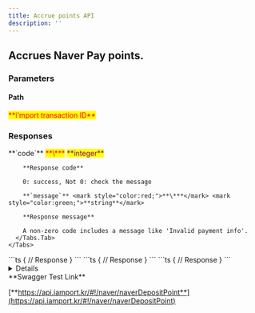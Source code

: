 ```yaml
---
title: Accrue points API
description: ''
---
```



## Accrues Naver Pay points.

<Swagger method="post" path="/payments/{imp_uid}/naver/point" baseUrl="https://api.iamport.kr" summary="Accrues Naver Pay points for a single transaction.">
  <SwaggerDescription />

  ### Parameters

  #### Path

  <SwaggerParameter name="imp_uid" type="String" required="true">
    <mark style="color:red;">
      **i'mport transaction ID**
    </mark>
  </SwaggerParameter>

  ### Responses

  <SwaggerResponse status="200: OK" description="Success">
    <Tabs>
      <Tabs.Tab title="ResponseAnnotation">
        **`code`** <mark style="color:red;">**\***</mark> <mark style="color:purple;">**integer**</mark>

        **Response code**

        0: success, Not 0: check the message

        **`message`** <mark style="color:red;">**\***</mark> <mark style="color:green;">**string**</mark>

        **Response message**

        A non-zero code includes a message like 'Invalid payment info'.
      </Tabs.Tab>
    </Tabs>
  </SwaggerResponse>

  <SwaggerResponse status="401: Unauthorized" description="Missing or invalid access token">
    ```ts
    {
      // Response
    }
    ```
  </SwaggerResponse>

  <SwaggerResponse status="404: Not Found" description="Result not found or no access permission">
    ```ts
    {
      // Response
    }
    ```
  </SwaggerResponse>

  <SwaggerResponse status="500: Internal Server Error" description="Request failed. Check the response body message.">
    ```ts
    {
      // Response
    }
    ```
  </SwaggerResponse>
</Swagger>

<Details>
  <Details.Summary>Response Model Schema</Details.Summary>

  <Details.Content>
    ```json
    {
      "code": 0,
      "message": "string"
    }
    ```
  </Details.Content>
</Details>

<Hint style="success">
  **Swagger Test Link**

  [**https://api.iamport.kr/#!/naver/naverDepositPoint**](https://api.iamport.kr/#!/naver/naverDepositPoint)
</Hint>
